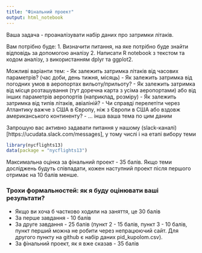 ```yaml
---
title: "Фінальний проект"
output: html_notebook
---
```



Ваша задача - проаналізувати набір даних про затримки літаків.

Вам потрібно буде:
1. Визначити питання, на яке потрібно буде знайти відповідь за допомогою аналізу
2. Написати R notebook з текстом та кодом аналізу, з використанням dplyr та ggplot2.

Можливі варіанти тем: 
- Як залежить затримка літаків від часових параметрів? (час доби, день тижня, місяць)
- Як залежить затримка від погодних умов в аеропортах вильоту/прильоту?
- Як залежить затримка від місця розташування (тут доречна карта з усіма аеропортами) або від інших параметрів аеропортів (наприклад, розміру)
- Як залежить затримка від типів літаків, авіаліній? 
- Чи справді перелетіти через Атлантику важче з США в Європу, ніж з Європи в США або вздовж американського континенту?
- ... інша ваша тема по цим даним

Запрошую вас активно задавати питання у нашому (slack-каналі)[https://ucudata.slack.com/messages], у тому числі і на етапі вибору теми 


```r
library(nycflights13)
data(package = "nycflights13")

```

Максимальна оцінка за фінальний проект - 35 балів. Якщо теми досліджень будуть співпадати, кожен наступний проект після першого отримає на 10 балів менше.


### Трохи формальностей: як я буду оцінювати ваші результати?  
  * Якщо ви хоча б частково ходили на заняття, це 30 балів
  * За перше завдання - 10 балів
  * За друге завдання - 25 балів (пункт 2 - 15 балів, пункт 3 - 10 балів, пункт перший можна не робити через непрацюючий сайт. Для другого пункту на github є набір даних pid_kupolom.csv).
  * За фінальний проект, як я вже сказав - 35 балів
